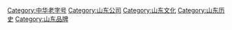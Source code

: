 [[Category:中华老字号|Category:中华老字号]]
[[Category:山东公司|Category:山东公司]]
[[Category:山东文化|Category:山东文化]]
[[Category:山东历史|Category:山东历史]]
[[Category:山东品牌|Category:山东品牌]]